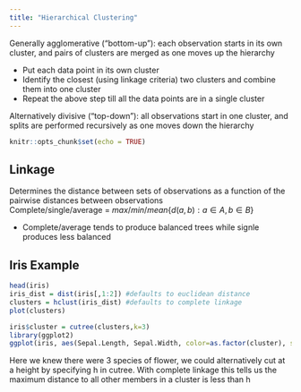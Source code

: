 ---
title: "Hierarchical Clustering"
---
Generally agglomerative ("bottom-up"): each observation starts in its own cluster, and pairs of clusters are merged as one moves up the hierarchy  

* Put each data point in its own cluster  
* Identify the closest (using linkage criteria) two clusters and combine them into one cluster  
* Repeat the above step till all the data points are in a single cluster  

Alternatively divisive ("top-down"): all observations start in one cluster, and splits are performed recursively as one moves down the hierarchy
```{r setup, include=FALSE}
knitr::opts_chunk$set(echo = TRUE)
```

## Linkage
Determines the distance between sets of observations as a function of the pairwise distances between observations  
Complete/single/average = $max/min/mean \{d(a,b) : a \in A, b \in B\}$

* Complete/average tends to produce balanced trees while signle produces less balanced

## Iris Example
```{r}
head(iris)
iris_dist = dist(iris[,1:2]) #defaults to euclidean distance
clusters = hclust(iris_dist) #defaults to complete linkage
plot(clusters)
```
```{r}
iris$cluster = cutree(clusters,k=3)
library(ggplot2)
ggplot(iris, aes(Sepal.Length, Sepal.Width, color=as.factor(cluster), shape=Species)) + geom_point(size=2) + theme(legend.title = element_blank())
```

Here we knew there were 3 species of flower, we could alternatively cut at a height by specifying h in cutree.  With complete linkage this tells us the maximum distance to all other members in a cluster is less than h  








